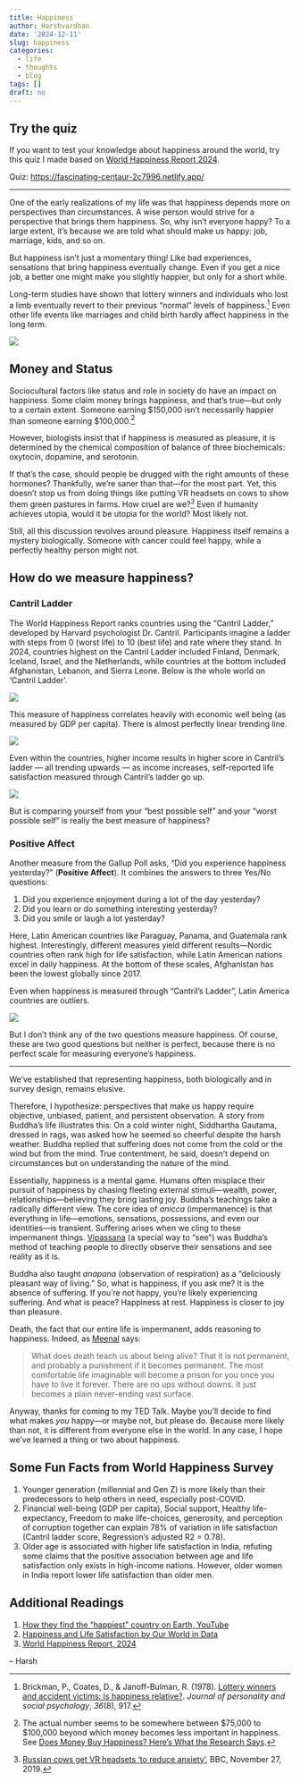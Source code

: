 ```yaml
---
title: Happiness
author: Harshvardhan
date: '2024-12-11'
slug: happiness
categories:
  - life
  - thoughts
  - blog
tags: []
draft: no
---
```


## Try the quiz

If you want to test your knowledge about happiness around the world, try this quiz I made based on [World Happiness Report 2024](https://worldhappiness.report/).

Quiz: <https://fascinating-centaur-2c7996.netlify.app/>

---

One of the early realizations of my life was that happiness depends more on perspectives than circumstances.
A wise person would strive for a perspective that brings them happiness.
So, why isn't everyone happy?
To a large extent, it's because we are told what should make us happy: job, marriage, kids, and so on.

But happiness isn't just a momentary thing!
Like bad experiences, sensations that bring happiness eventually change.
Even if you get a nice job, a better one might make you slightly happier, but only for a short while.

Long-term studies have shown that lottery winners and individuals who lost a limb eventually revert to their previous "normal" levels of happiness.[^1]
Even other life events like marriages and child birth hardly affect happiness in the long term.

[^1]: Brickman, P., Coates, D., & Janoff-Bulman, R.
    (1978).
    [Lottery winners and accident victims: Is happiness relative?](https://www.romolocapuano.com/wp-content/uploads/2020/12/Brickman_LotteryWinners.pdf).
    *Journal of personality and social psychology*, *36*(8), 917.

![](images/Life-events-on-happiness.png)

## Money and Status

Sociocultural factors like status and role in society do have an impact on happiness.
Some claim money brings happiness, and that's true---but only to a certain extent.
Someone earning \$150,000 isn't necessarily happier than someone earning \$100,000.[^2]

[^2]: The actual number seems to be somewhere between \$75,000 to \$100,000 beyond which money becomes less important in happiness. See [Does Money Buy Happiness? Here’s What the Research Says](https://knowledge.wharton.upenn.edu/article/does-money-buy-happiness-heres-what-the-research-says/).

However, biologists insist that if happiness is measured as pleasure, it is determined by the chemical composition of balance of three biochemicals: oxytocin, dopamine, and serotonin.

If that's the case, should people be drugged with the right amounts of these hormones?
Thankfully, we're saner than that---for the most part.
Yet, this doesn't stop us from doing things like putting VR headsets on cows to show them green pastures in farms.
How cruel are we?[^3]
Even if humanity achieves utopia, would it be utopia for the world?
Most likely not.

[^3]: [Russian cows get VR headsets 'to reduce anxiety'](https://www.bbc.com/news/world-europe-50571010), BBC, November 27, 2019.

Still, all this discussion revolves around pleasure.
Happiness itself remains a mystery biologically.
Someone with cancer could feel happy, while a perfectly healthy person might not.

## How do we measure happiness?

### Cantril Ladder

The World Happiness Report ranks countries using the "Cantril Ladder," developed by Harvard psychologist Dr. Cantril.
Participants imagine a ladder with steps from 0 (worst life) to 10 (best life) and rate where they stand.
In 2024, countries highest on the Cantril Ladder included Finland, Denmark, Iceland, Israel, and the Netherlands, while countries at the bottom included Afghanistan, Lebanon, and Sierra Leone.
Below is the whole world on 'Cantril Ladder'.

![](images/cantril.png)

This measure of happiness correlates heavily with economic well being (as measured by GDP per capita).
There is almost perfectly linear trending line.

![](images/cantril-by-gdp.png)

Even within the countries, higher income results in higher score in Cantril's ladder --- all trending upwards --- as income increases, self-reported life satisfaction measured through Cantril's ladder go up.

![](images/distribution-countries-by-income.png)

But is comparing yourself from your "best possible self" and your "worst possible self" is really the best measure of happiness?

### Positive Affect

Another measure from the Gallup Poll asks, "Did you experience happiness yesterday?" (**Positive Affect**).
It combines the answers to three Yes/No questions:

1.  Did you experience enjoyment during a lot of the day yesterday?
2.  Did you learn or do something interesting yesterday?
3.  Did you smile or laugh a lot yesterday?

Here, Latin American countries like Paraguay, Panama, and Guatemala rank highest.
Interestingly, different measures yield different results---Nordic countries often rank high for life satisfaction, while Latin American nations excel in daily happiness.
At the bottom of these scales, Afghanistan has been the lowest globally since 2017.

Even when happiness is measured through "Cantril's Ladder", Latin America countries are outliers.

![](images/continent-version-GDP-pc-vs-Happiness-By-culture.png)

But I don't think any of the two questions measure happiness.
Of course, these are two good questions but neither is perfect, because there is no perfect scale for measuring everyone's happiness.

------------------------------------------------------------------------

We've established that representing happiness, both biologically and in survey design, remains elusive.

Therefore, I hypothesize: perspectives that make us happy require objective, unbiased, patient, and persistent observation.
A story from Buddha's life illustrates this: On a cold winter night, Siddhartha Gautama, dressed in rags, was asked how he seemed so cheerful despite the harsh weather.
Buddha replied that suffering does not come from the cold or the wind but from the mind.
True contentment, he said, doesn't depend on circumstances but on understanding the nature of the mind.

Essentially, happiness is a mental game.
Humans often misplace their pursuit of happiness by chasing fleeting external stimuli---wealth, power, relationships---believing they bring lasting joy.
Buddha's teachings take a radically different view.
The core idea of *anicca* (impermanence) is that everything in life---emotions, sensations, possessions, and even our identities---is transient.
Suffering arises when we cling to these impermanent things.
[Vipassana](https://blog.harsh17.in/vipassana2/) (a special way to "see") was Buddha's method of teaching people to directly observe their sensations and see reality as it is.

Buddha also taught *anapana* (observation of respiration) as a "deliciously pleasant way of living." So, what is happiness, if you ask me?
It is the absence of suffering.
If you're not happy, you're likely experiencing suffering.
And what is peace?
Happiness at rest.
Happiness is closer to joy than pleasure.

Death, the fact that our entire life is impermanent, adds reasoning to happiness.
Indeed, as [Meenal](https://meenalsingh.substack.com/p/what-is-being-alive) says:

> What does death teach us about being alive?
> That it is not permanent, and probably a punishment if it becomes permanent.
> The most comfortable life imaginable will become a prison for you once you have to live it forever.
> There are no ups without downs.
> It just becomes a plain never-ending vast surface.

Anyway, thanks for coming to my TED Talk.
Maybe you'll decide to find what makes *you* happy---or maybe not, but please do.
Because more likely than not, it is different from everyone else in the world.
In any case, I hope we've learned a thing or two about happiness.

## Some Fun Facts from World Happiness Survey

1.  Younger generation (millennial and Gen Z) is more likely than their predecessors to help others in need, especially post-COVID.
2.  Financial well-being (GDP per capita), Social support, Healthy life-expectancy, Freedom to make life-choices, generosity, and perception of corruption together can explain 78% of variation in life satisfaction (Cantril ladder score, Regression's adjusted R2 = 0.78).
3.  Older age is associated with higher life satisfaction in India, refuting some claims that the positive association between age and life satisfaction only exists in high-income nations. However, older women in India report lower life satisfaction than older men.

## Additional Readings

1.  [How they find the "happiest" country on Earth, YouTube](https://www.youtube.com/watch?v=eg1--c2r8HE)
2.  [Happiness and Life Satisfaction by Our World in Data](https://ourworldindata.org/happiness-and-life-satisfaction)
3.  [World Happiness Report, 2024](https://worldhappiness.report/ed/2024/)

-- Harsh
